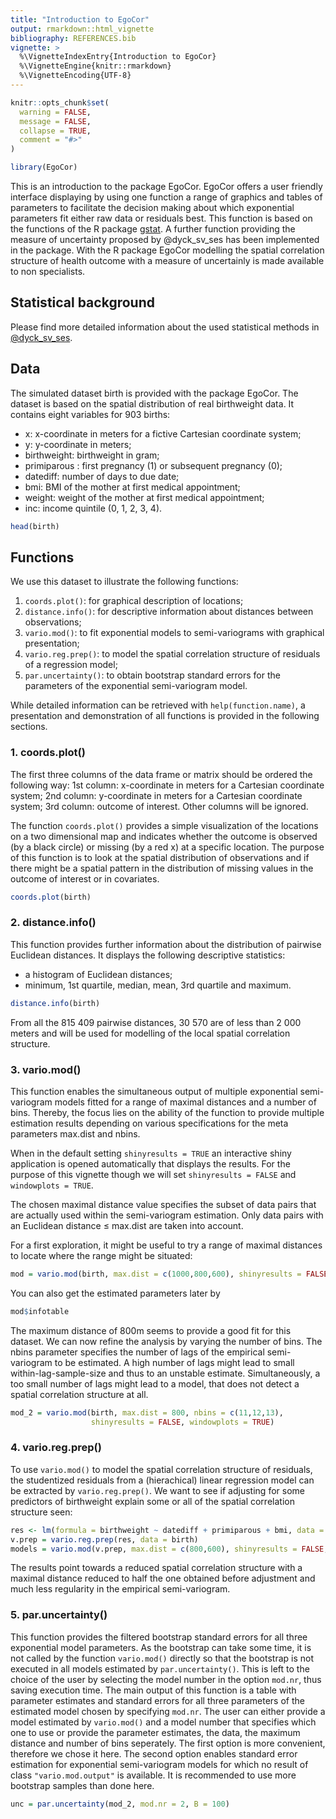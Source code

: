 ```yaml
---
title: "Introduction to EgoCor"
output: rmarkdown::html_vignette
bibliography: REFERENCES.bib
vignette: >
  %\VignetteIndexEntry{Introduction to EgoCor}
  %\VignetteEngine{knitr::rmarkdown}
  %\VignetteEncoding{UTF-8}
---
```


```r
knitr::opts_chunk$set(
  warning = FALSE,
  message = FALSE,
  collapse = TRUE,
  comment = "#>"
)
```

```r
library(EgoCor)
```

This is an introduction to the package EgoCor. EgoCor offers a user friendly interface displaying by using one function a range of graphics and tables of parameters to facilitate the decision making about which exponential parameters fit either raw data or residuals best. This function is based on the functions of the R package [gstat](https://cran.r-project.org/web/packages/gstat/index.html). A further function providing the measure of uncertainty proposed by @dyck_sv_ses has been implemented in the package.
With the R package EgoCor modelling the spatial correlation structure of health outcome with a measure of uncertainly is made available to non specialists.

## Statistical background

Please find more detailed information about the used statistical methods in [@dyck_sv_ses](https://arxiv.org/abs/2202.05752).

## Data

The simulated dataset birth is provided with the package EgoCor. The dataset is based on the spatial distribution of real birthweight data. It contains eight variables for 903 births:

* x: x-coordinate in meters for a fictive Cartesian coordinate system; 
* y: y-coordinate in meters;
* birthweight: birthweight in gram;
* primiparous : first pregnancy (1) or subsequent pregnancy (0);
* datediff: number of days to due date;
* bmi: BMI of the mother at first medical appointment;
* weight: weight of the mother at first medical appointment; 
* inc: income quintile (0, 1, 2, 3, 4).

```r
head(birth)
```


## Functions

We use this dataset to illustrate the following functions:

1. `coords.plot()`: for graphical description of locations;
2. `distance.info()`: for descriptive information about distances between observations;
3. `vario.mod()`: to fit exponential models to semi-variograms with graphical presentation;
4. `vario.reg.prep()`: to model the spatial correlation structure of residuals of a regression model;
5. `par.uncertainty()`: to obtain bootstrap standard errors for the parameters of the exponential semi-variogram model.

While detailed information can be retrieved with `help(function.name)`, a presentation and demonstration of all functions is provided in the following sections.


### 1. coords.plot()

The first three columns of the data frame or matrix should be ordered the following way:
1st column: x-coordinate in meters for a Cartesian coordinate system; 2nd column: y-coordinate in meters for a Cartesian coordinate system; 3rd column: outcome of interest. Other columns will be ignored.

The function `coords.plot()` provides a simple visualization of the locations on a two dimensional map and indicates whether the outcome is observed (by a black circle) or missing (by a red x) at a specific location.
The purpose of this function is to look at the spatial distribution of observations and if there might be a spatial pattern in the distribution of missing values in the outcome of interest or in covariates.

```r
coords.plot(birth)
```

### 2. distance.info()

This function provides further information about the distribution of pairwise Euclidean distances. It displays the following descriptive statistics:

* a histogram of Euclidean distances;
* minimum, 1st quartile, median, mean, 3rd quartile and maximum.

```r
distance.info(birth)

```
From all the 815 409 pairwise distances, 30 570 are of less than 2 000 meters and will be used for modelling of the local spatial correlation structure.

### 3. vario.mod()

This function enables the simultaneous output of multiple exponential semi-variogram models fitted for a range of maximal distances and a number of bins. Thereby, the focus lies on the ability of the function to provide multiple estimation results depending on various specifications for the meta parameters max.dist and nbins.

When in the default setting `shinyresults = TRUE` an interactive shiny application is opened automatically that displays the results. For the purpose of this vignette though we will set `shinyresults = FALSE` and `windowplots = TRUE`.

The chosen maximal distance value specifies the subset of data pairs that are actually used within the semi-variogram estimation. Only data pairs with an Euclidean distance ≤ max.dist are taken into account.

For a first exploration, it might be useful to try a range of maximal distances to locate where the range might be situated:

```r
mod = vario.mod(birth, max.dist = c(1000,800,600), shinyresults = FALSE, windowplots = TRUE)
```
You can also get the estimated parameters later by
```r
mod$infotable
```
The maximum distance of 800m seems to provide a good fit for this dataset. We can now refine the analysis by varying the number of bins.
The nbins parameter specifies the number of lags of the empirical semi-variogram to be estimated. A high number of lags might lead to small within-lag-sample-size and thus to an unstable estimate. Simultaneously, a too small number of lags might lead to a model, that does not detect a spatial correlation structure at all.

```r
mod_2 = vario.mod(birth, max.dist = 800, nbins = c(11,12,13), 
                  shinyresults = FALSE, windowplots = TRUE)
```

### 4. vario.reg.prep()

To use `vario.mod()` to model the spatial correlation structure of residuals, the studentized residuals from a (hierachical) linear regression model can be extracted by `vario.reg.prep()`.
We want to see if adjusting for some predictors of birthweight explain some or all of the spatial correlation structure seen:

```r
res <- lm(formula = birthweight ~ datediff + primiparous + bmi, data = birth)
v.prep = vario.reg.prep(res, data = birth)
models = vario.mod(v.prep, max.dist = c(800,600), shinyresults = FALSE, windowplots = TRUE)
```

The results point towards a reduced spatial correlation structure with a maximal distance reduced to half the one obtained before adjustment and much less regularity in the empirical semi-variogram.

### 5. par.uncertainty()

This function provides the filtered bootstrap standard errors for all three exponential model parameters. As the bootstrap can take some time, it is not called by the function `vario.mod()` directly so that the bootstrap is not executed in all models estimated by `par.uncertainty()`. This is left to the choice of the user by selecting the model number in the option `mod.nr`, thus saving execution time.
The main output of this function is a table with parameter estimates and standard errors for all three parameters of the estimated model chosen by specifying `mod.nr`.
The user can either provide a model estimated by `vario.mod()` and a model number that specifies which one to use or provide the parameter estimates, the data, the maximum distance and number of bins seperately. The first option is more convenient, therefore we chose it here. The second option enables standard error estimation for exponential semi-variogram models for which no result of class `"vario.mod.output"` is available. 
It is recommended to use more bootstrap samples than done here.

```r
unc = par.uncertainty(mod_2, mod.nr = 2, B = 100)
```


